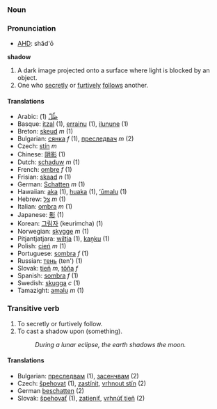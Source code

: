 === Noun ===
===Pronunciation===
*[[w:AHD|AHD]]: shăd'ō

'''shadow'''

#A dark image projected onto a surface where light is blocked by an object.
#One who [[secretly]] or [[furtively]] [[follow]]s another.

====Translations====
*Arabic: [[ظّلّ]] (1)
*Basque: [[itzal]] (1), [[errainu]] (1), [[ilunune]] (1)
*Breton: [[skeud]] ''m'' (1)
*Bulgarian: [[сянка]] ''f'' (1), [[преследвач]] ''m'' (2)
*Czech: [[stín]]  ''m''
*Chinese: [[阴影]] (1)
*Dutch: [[schaduw]] ''m'' (1)
*French: [[ombre]] ''f'' (1)
*Frisian: [[skaad]] ''n'' (1)
*German: [[Schatten]] ''m'' (1)
*Hawaiian: [[aka]] (1), [[huaka]] (1), [[ʻūmalu]] (1)
*Hebrew: [[צל]] ''m'' (1)
*Italian: [[ombra]] ''m'' (1)
*Japanese: [[影]] (1)
*Korean: [[그림자]] (keurimcha) (1)
*Norwegian: [[skygge]] ''m'' (1)
*Pitjantjatjara: [[wiltja]] (1), [[kaṉku]] (1)
*Polish: [[cień]] ''m'' (1)
*Portuguese: [[sombra]] ''f'' (1)
*Russian: [[тень]] (ten') (1)
*Slovak: [[tieň]]  ''m'', [[tôňa]]  ''f''
*Spanish: [[sombra]] ''f'' (1)
*Swedish: [[skugga]] ''c'' (1)
*Tamazight: [[amalu]] ''m'' (1)

===Transitive verb===

#To secretly or furtively follow.
#To cast a shadow upon (something).
#:''During a lunar eclipse, the earth shadows the moon.''

====Translations====

*Bulgarian: [[преследвам]] (1), [[засенчвам]] (2)
*Czech: [[špehovat]] (1), [[zastínit]], [[vrhnout stín]] (2) 
*German [[beschatten]] (2)
*Slovak: [[špehovať]]  (1), [[zatieniť]],  [[vrhnúť tieň]] (2)